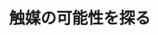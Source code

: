 ﻿---
title: "触媒の可能性を探る"
category: "物質理工学院"
vol: "25"
interviewee: "小野 嘉夫 "
url: ""
tags: []
pdf: "25-2.pdf"
facephoto: ""
career: ""
preface: "小野では触媒に関する様々な研究を行っており、本記事ではゼオライトという物質の触媒作用に関する研究を取り上げた。"
---
